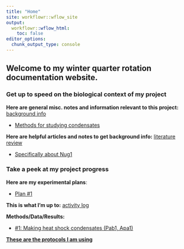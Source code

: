 ```yaml
---
title: "Home"
site: workflowr::wflow_site
output:
  workflowr::wflow_html:
    toc: false
editor_options:
  chunk_output_type: console
---
```


## Welcome to my winter quarter rotation documentation website.

### Get up to speed on the biological context of my project

**Here are general misc. notes and information relevant to this project:** [background info](notes.html)

* [Methods for studying condensates](studying_condensates.html)

**Here are helpful articles and notes to get background info:** [literature review](literature.html)

* [Specifically about Nug1](nug1.html)


### Take a peek at my project progress

**Here are my experimental plans**: 

* [Plan #1](nextsteps.html)

**This is what I'm up to:** [activity log](dailylog.html)

**Methods/Data/Results:** 

* [#1: Making heat shock condensates (Pab1, Apa1)](data1.html)

[**These are the protocols I am using**](protocols.html)


